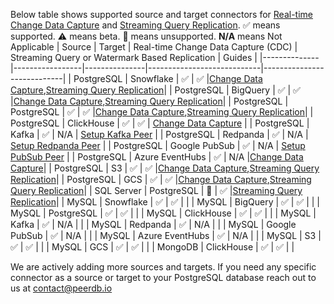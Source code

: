 
Below table shows supported source and target connectors for [Real-time Change Data Capture](/usecases/Real-time%20CDC/overview) and [Streaming Query Replication](/usecases/Streaming%20Query%20Replication/overview). ✅ means supported. ⚠️  means beta. 🛑 means unsupported. **N/A** means Not Applicable
| Source       | Target          | Real-time Change Data Capture (CDC) | Streaming Query or Watermark Based Replication | Guides |
|--------------|-----------------|---------------|----------------------------|----------------------------|
| PostgreSQL   | Snowflake       |       ✅       |            ✅              |[Change Data Capture](/mirror/cdc-pg-sf),[Streaming Query Replication](/usecases/Streaming%20Query%20Replication/postgres-to-snowflake)|
| PostgreSQL   | BigQuery        |       ✅       |            ✅              |[Change Data Capture](/mirror/cdc-pg-bq),[Streaming Query Replication](/usecases/Streaming%20Query%20Replication/postgres-to-bigquery)|
| PostgreSQL   | PostgreSQL     |       ✅       |            ✅              |[Change Data Capture](/mirror/cdc-pg-pg),[Streaming Query Replication](/usecases/Streaming%20Query%20Replication/postgres-to-postgres)|
| PostgreSQL   | ClickHouse          |      ✅      |            ✅             | [Change Data Capture](/mirror/cdc-pg-ClickHouse) |
| PostgreSQL   | Kafka          |      ✅      |            N/A             | [Setup Kafka Peer](/connect/kafka) |
| PostgreSQL   | Redpanda          |      ✅      |            N/A             | [Setup Redpanda Peer](/connect/kafka) |
| PostgreSQL   | Google PubSub          |     ✅       |            N/A             | [Setup PubSub Peer](/connect/pubsub) |
| PostgreSQL   | Azure EventHubs |      ✅      |            N/A             |[Change Data Capture](/usecases/Real-time%20CDC/postgres-to-azure-eventhubs)|
| PostgreSQL   | S3              |       ✅       |            ✅              |[Change Data Capture](/usecases/Real-time%20CDC/postgres-to-cloud),[Streaming Query Replication](/usecases/Streaming%20Query%20Replication/postgres-to-s3)|
| PostgreSQL   | GCS              |       ✅       |            ✅              |[Change Data Capture](/usecases/Real-time%20CDC/postgres-to-cloud),[Streaming Query Replication](/usecases/Streaming%20Query%20Replication/postgres-to-s3)|
| SQL Server   | PostgreSQL     |      🛑      |            ✅             |[Streaming Query Replication](/usecases/Streaming%20Query%20Replication/sqlserver-to-postgres)|
| MySQL        | Snowflake       |       ✅       |            ✅              | |
| MySQL        | BigQuery        |       ✅       |            ✅              | |
| MySQL        | PostgreSQL      |       ✅       |            ✅              | |
| MySQL        | ClickHouse      |       ✅       |            ✅              | |
| MySQL        | Kafka           |       ✅       |            N/A             | |
| MySQL        | Redpanda        |       ✅       |            N/A             | |
| MySQL        | Google PubSub   |       ✅       |            N/A             | |
| MySQL        | Azure EventHubs |       ✅       |            N/A             | |
| MySQL        | S3              |       ✅       |            ✅              | |
| MySQL        | GCS             |       ✅       |            ✅              | |
| MongoDB      | ClickHouse      |       ✅       |            ✅              | |

We are actively adding more sources and targets. If you need any specific connector as a source or target to your PostgreSQL database reach out to us at contact@peerdb.io